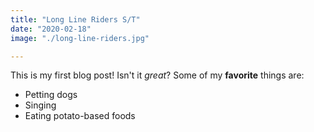 ```yaml
---
title: "Long Line Riders S/T"
date: "2020-02-18"
image: "./long-line-riders.jpg"

---
```

This is my first blog post! Isn't it *great*?
Some of my **favorite** things are:
* Petting dogs
* Singing
* Eating potato-based foods